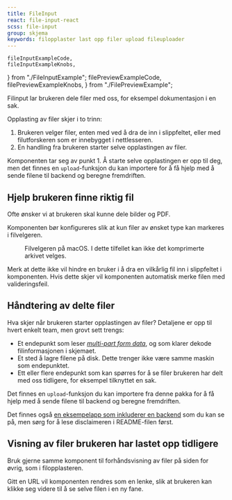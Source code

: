 ```yaml
---
title: FileInput
react: file-input-react
scss: file-input
group: skjema
keywords: filopplaster last opp filer upload fileuploader
---
```


    fileInputExampleCode,
    fileInputExampleKnobs,
} from "./FileInputExample";
    filePreviewExampleCode,
    filePreviewExampleKnobs,
} from "./FilePreviewExample";

<Ingress>
    Filinput lar brukeren dele filer med oss, for eksempel dokumentasjon i en
    sak.
</Ingress>

<ComponentExample
    component={FileInputExample}
    codeExample={fileInputExampleCode}
    knobs={fileInputExampleKnobs}
/>

Opplasting av filer skjer i to trinn:

1.  Brukeren velger filer, enten med ved å dra de inn i slippfeltet, eller med filutforskeren som er innebygget i nettlesseren.
2.  En handling fra brukeren starter selve opplastingen av filer.

Komponenten tar seg av punkt 1. Å starte selve opplastingen er opp til deg, men det finnes en `upload`-funksjon du kan importere for å få hjelp med å sende filene til backend og beregne fremdriften.

## Hjelp brukeren finne riktig fil

Ofte ønsker vi at brukeren skal kunne dele bilder og PDF.

Komponenten bør konfigureres slik at kun filer av ønsket type kan markeres i filvelgeren.

<figure>
    <picture className="jkl-portal-image">
        <source
            media="(prefers-color-scheme: dark)"
            srcset="/assets/documentation/file-uploader/macos-filvelger-morkt.png"
        />
        <img
            className="jkl-portal-image__img"
            alt=""
            loading="lazy"
            decoding="async"
            src="/assets/documentation/file-uploader/macos-filvelger-lyst.png"
        />
    </picture>
    <figcaption>
        Filvelgeren på macOS. I dette tilfellet kan ikke det komprimerte arkivet
        velges.
    </figcaption>
</figure>

Merk at dette ikke vil hindre en bruker i å dra en vilkårlig fil inn i slippfeltet i komponenten. Hvis dette skjer vil komponenten automatisk merke filen med valideringsfeil.

## Håndtering av delte filer

Hva skjer når brukeren starter opplastingen av filer? Detaljene er opp til hvert enkelt team, men grovt sett trengs:

-   Et endepunkt som leser [_multi-part form data_](https://developer.mozilla.org/en-US/docs/Learn/Forms/Sending_and_retrieving_form_data#a_special_case_sending_files), og som klarer dekode filinformasjonen i skjemaet.
-   Et sted å lagre filene på disk. Dette trenger ikke være samme maskin som endepunktet.
-   Ett eller flere endepunkt som kan spørres for å se filer brukeren har delt med oss tidligere, for eksempel tilknyttet en sak.

Det finnes en `upload`-funksjon du kan importere fra denne pakka for å få hjelp med å sende filene til backend og beregne fremdriften.

Det finnes også [en eksempelapp som inkluderer en backend](https://github.com/fremtind/jkl-file-input-demo) som du kan se på, men sørg for å lese disclaimeren i README-filen først.

## Visning av filer brukeren har lastet opp tidligere

Bruk gjerne samme komponent til forhåndsvisning av filer på siden for øvrig, som i filopplasteren.

<ComponentExample
    title="Gjenbruk av forhåndsvisning"
    component={FilePreviewExample}
    codeExample={filePreviewExampleCode}
    knobs={filePreviewExampleKnobs}
/>

Gitt en URL vil komponenten rendres som en lenke, slik at brukeren kan klikke seg videre til å se selve filen i en ny fane.
